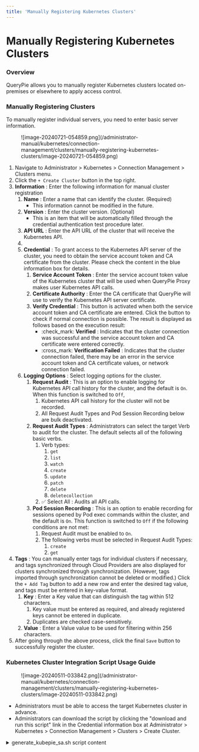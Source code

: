 ```yaml
---
title: 'Manually Registering Kubernetes Clusters'
---
```


# Manually Registering Kubernetes Clusters

### Overview

QueryPie allows you to manually register Kubernetes clusters located on-premises or elsewhere to apply access control.


### Manually Registering Clusters

To manually register individual servers, you need to enter basic server information.

<figure data-layout="center" data-align="center">
![image-20240721-054859.png](/administrator-manual/kubernetes/connection-management/clusters/manually-registering-kubernetes-clusters/image-20240721-054859.png)
</figure>

1. Navigate to Administrator &gt; Kubernetes &gt; Connection Management &gt; Clusters menu.
2. Click the `+ Create Cluster` button in the top right.
3.  **Information**  : Enter the following information for manual cluster registration
    1.  **Name**  : Enter a name that can identify the cluster. (Required) 
        * This information cannot be modified in the future. 
    2.  **Version**  : Enter the cluster version. (Optional) 
        * This is an item that will be automatically filled through the credential authentication test procedure later. 
    3.  **API URL**  : Enter the API URL of the cluster that will receive the Kubernetes API. 
    4. 
    5.  **Credential**  : To grant access to the Kubernetes API server of the cluster, you need to obtain the service account token and CA certificate from the cluster. Please check the content in the blue information box for details.
        1.  **Service Account Token**  : Enter the service account token value of the Kubernetes cluster that will be used when QueryPie Proxy makes user Kubernetes API calls. 
        2.  **Certificate Authority**  : Enter the CA certificate that QueryPie will use to verify the Kubernetes API server certificate.
        3.  **Verify Credential**  : This button is activated when both the service account token and CA certificate are entered. Click the button to check if normal connection is possible. The result is displayed as follows based on the execution result:
            * :check_mark:  **Verified**  : Indicates that the cluster connection was successful and the service account token and CA certificate were entered correctly. 
            * :cross_mark:  **Verification Failed**  : Indicates that the cluster connection failed, there may be an error in the service account token and CA certificate values, or network connection failed. 
    6.  **Logging Options**  : Select logging options for the cluster. 
        1.  **Request Audit**  : This is an option to enable logging for Kubernetes API call history for the cluster, and the default is `On`. When this function is switched to `Off`, 
            1. Kubernetes API call history for the cluster will not be recorded. 
            2. All Request Audit Types and Pod Session Recording below are bulk deactivated. 
        2.  **Request Audit Types**  : Administrators can select the target Verb to audit for the cluster. The default selects all of the following basic verbs. 
            1. Verb types: 
                1. `get` 
                2. `list` 
                3. `watch` 
                4. `create`
                5. `update`
                6. `patch`
                7. `delete`
                8. `deletecollection`
            2. :white_check_mark: Select All : Audits all API calls. 
        3.  **Pod Session Recording**  : This is an option to enable recording for sessions opened by Pod exec commands within the cluster, and the default is `On`. This function is switched to `Off` if the following conditions are not met: 
            1. Request Audit must be enabled to `On`. 
            2. The following verbs must be selected in Request Audit Types:
                1. `create`
                2. `get`
4.  **Tags**  : You can manually enter tags for individual clusters if necessary, and tags synchronized through Cloud Providers are also displayed for clusters synchronized through synchronization. (However, tags imported through synchronization cannot be deleted or modified.) Click the `+ Add Tag` button to add a new row and enter the desired tag value, and tags must be entered in key-value format. 
    1.  **Key**  : Enter a Key value that can distinguish the tag within 512 characters. 
        1. Key value must be entered as required, and already registered keys cannot be entered in duplicate. 
        2. Duplicates are checked case-sensitively. 
    2.  **Value**  : Enter a Value value to be used for filtering within 256 characters.
5. After going through the above process, click the final `Save` button to successfully register the cluster. 


### Kubernetes Cluster Integration Script Usage Guide

<figure data-layout="center" data-align="center">
![image-20240511-033842.png](/administrator-manual/kubernetes/connection-management/clusters/manually-registering-kubernetes-clusters/image-20240511-033842.png)
</figure>

* Administrators must be able to access the target Kubernetes cluster in advance.
* Administrators can download the script by clicking the "download and run this script" link in the Credential information box at Administrator &gt; Kubernetes &gt; Connection Management &gt; Clusters &gt; Create Cluster. 
<details>
<summary>generate_kubepie_sa.sh script content </summary>
```
#!/bin/bash

set -o nounset -o errexit -o pipefail

RESOURCE_PREFIX=querypie
NAMESPACE=querypie

SERVICE_ACCOUNT_NAME=${RESOURCE_PREFIX}-sa
CLUSTER_ROLE_NAME=${RESOURCE_PREFIX}-role
CLUSTER_ROLE_BINDING_NAME=${RESOURCE_PREFIX}-crb
SERVICE_ACCOUNT_SECRET_NAME=${SERVICE_ACCOUNT_NAME}-secret

echo "Creating the Queypie Service Account and grant permission"
kubectl apply -f - <<EOF
apiVersion: v1
kind: Namespace
metadata:
  name: ${NAMESPACE}
---
apiVersion: v1
kind: ServiceAccount
metadata:
  name: ${SERVICE_ACCOUNT_NAME}
  namespace: ${NAMESPACE}
---
apiVersion: rbac.authorization.k8s.io/v1
kind: ClusterRole
metadata:
  name: ${CLUSTER_ROLE_NAME}
rules:
- apiGroups:
  - ""
  resources:
  - users
  - groups
  - serviceaccounts
  verbs:
  - impersonate
---
apiVersion: rbac.authorization.k8s.io/v1
kind: ClusterRoleBinding
metadata:
  name: ${CLUSTER_ROLE_BINDING_NAME}
roleRef:
  apiGroup: rbac.authorization.k8s.io
  kind: ClusterRole
  name: ${CLUSTER_ROLE_NAME}
subjects:
- kind: ServiceAccount
  name: ${SERVICE_ACCOUNT_NAME}
  namespace: ${NAMESPACE}
EOF


SA_SECRET_NAME=$(kubectl get -n ${NAMESPACE} sa/${SERVICE_ACCOUNT_NAME} -o "jsonpath={.secrets[0]..name}")
if [ -z $SA_SECRET_NAME ]
then
kubectl apply -f - <<EOF
apiVersion: v1
kind: Secret
type: kubernetes.io/service-account-token
metadata:
  name: ${SERVICE_ACCOUNT_SECRET_NAME}
  namespace: ${NAMESPACE}
  annotations:
    kubernetes.io/service-account.name: "${SERVICE_ACCOUNT_NAME}"
EOF
SA_SECRET_NAME=${SERVICE_ACCOUNT_SECRET_NAME}
fi

if [[ "$OSTYPE" == "linux-gnu" ]]; then
    BASE64_DECODE_FLAG="-d"
elif [[ "$OSTYPE" == "darwin"* ]]; then
    BASE64_DECODE_FLAG="-D"
elif [[ "$OSTYPE" == "linux-musl" ]]; then
    BASE64_DECODE_FLAG="-d"
else
    echo "Unknown OS ${OSTYPE}"
    exit 1
fi

SA_TOKEN=$(kubectl get -n ${NAMESPACE} secrets/${SA_SECRET_NAME} -o "jsonpath={.data['token']}" | base64 ${BASE64_DECODE_FLAG})
CA_CERT=$(kubectl get -n ${NAMESPACE} secrets/${SA_SECRET_NAME} -o "jsonpath={.data['ca\.crt']}" | base64 ${BASE64_DECODE_FLAG})

echo "
Finished successfully.
Please copy the token and ca cert below and paste them into the credential input box on the querypie clusters page.

>>> Service Account token
${SA_TOKEN}

--------------

>>> CA Cert
${CA_CERT}"
```
</details>

* After downloading the script, grant execution permissions and use it by executing the following command in the corresponding path.
